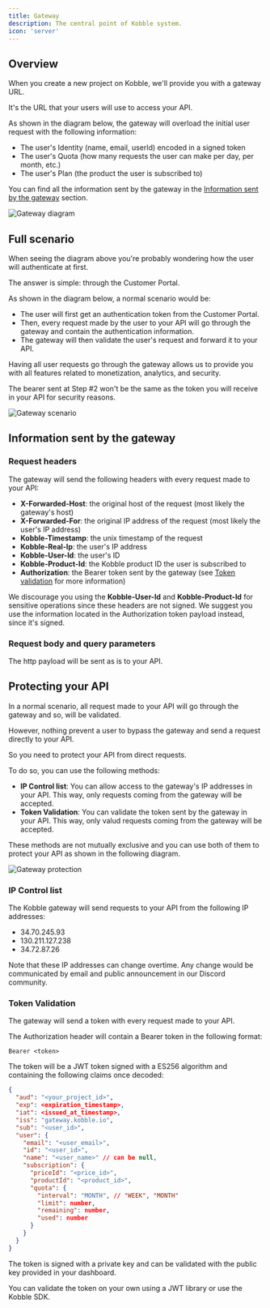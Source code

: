 ```yaml
---
title: Gateway
description: The central point of Kobble system.
icon: 'server'
---
```


## Overview

When you create a new project on Kobble, we'll provide you with a gateway URL.

It's the URL that your users will use to access your API.

As shown in the diagram below, the gateway will overload the initial user request with the following information:
- The user's Identity (name, email, userId) encoded in a signed token
- The user's Quota (how many requests the user can make per day, per month, etc.)
- The user's Plan (the product the user is subscribed to)

You can find all the information sent by the gateway in the [Information sent by the gateway](#information-sent-by-the-gateway) section.

![Gateway diagram](/images/gateway-user-overloaded-req.jpg)


## Full scenario

When seeing the diagram above you're probably wondering how the user will authenticate at first.

The answer is simple: through the Customer Portal.

As shown in the diagram below, a normal scenario would be:

- The user will first get an authentication token from the Customer Portal.
- Then, every request made by the user to your API will go through the gateway and contain the authentication information.
- The gateway will then validate the user's request and forward it to your API.


Having all user requests go through the gateway allows us to provide you with all features related to monetization, analytics, and security.

<Note>The bearer sent at Step #2 won't be the same as the token you will receive in your API for security reasons.</Note>

![Gateway scenario](/images/gateway-diagram.jpg)


## Information sent by the gateway

### Request headers

The gateway will send the following headers with every request made to your API:

- **X-Forwarded-Host**: the original host of the request (most likely the gateway's host)
- **X-Forwarded-For**: the original IP address of the request (most likely the user's IP address)
- **Kobble-Timestamp**: the unix timestamp of the request
- **Kobble-Real-Ip**: the user's IP address
- **Kobble-User-Id**: the user's ID
- **Kobble-Product-Id**: the Kobble product ID the user is subscribed to
- **Authorization**: the Bearer token sent by the gateway (see [Token validation](#token-validation) for more information)

<Note>We discourage you using the **Kobble-User-Id** and **Kobble-Product-Id** for sensitive operations since these headers are not signed. We suggest you use the information located in the Authorization token payload instead, since it's signed.</Note>

### Request body and query parameters

The http payload will be sent as is to your API.

## Protecting your API

In a normal scenario, all request made to your API will go through the gateway and so, will be validated.

However, nothing prevent a user to bypass the gateway and send a request directly to your API.

So you need to protect your API from direct requests.

To do so, you can use the following methods:

- **IP Control list**: You can allow access to the gateway's IP addresses in your API. This way, only requests coming from the gateway will be accepted.
- **Token Validation**: You can validate the token sent by the gateway in your API. This way, only valud requests coming from the gateway will be accepted.

These methods are not mutually exclusive and you can use both of them to protect your API as shown in the following diagram.

![Gateway protection](/images/gateway-ip-validation-overview.jpg)

### IP Control list

The Kobble gateway will send requests to your API from the following IP addresses:

- 34.70.245.93
- 130.211.127.238
- 34.72.87.26

<Note>Note that these IP addresses can change overtime. Any change would be communicated by email and public announcement in our Discord community.</Note>


### Token Validation

The gateway will send a token with every request made to your API.

The Authorization header will contain a Bearer token in the following format:

```
Bearer <token>
```

The token will be a JWT token signed with a ES256 algorithm and containing the following claims once decoded:


```json
{
  "aud": "<your_project_id>",
  "exp": <expiration_timestamp>,
  "iat": <issued_at_timestamp>,
  "iss": "gateway.kobble.io",
  "sub": "<user_id>",
  "user": {
    "email": "<user_email>",
    "id": "<user_id>",
    "name": "<user_name>" // can be null,
    "subscription": {
      "priceId": "<price_id>",
      "productId": "<product_id>",
      "quota": {
        "interval": "MONTH", // "WEEK", "MONTH"
        "limit": number,
        "remaining": number,
        "used": number
      }
    }
  }
}
```

The token is signed with a private key and can be validated with the public key provided in your dashboard.

You can validate the token on your own using a JWT library or use the Kobble SDK.

